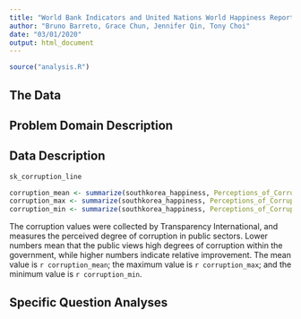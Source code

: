 ```yaml
---
title: "World Bank Indicators and United Nations World Happiness Report"
author: "Bruno Barreto, Grace Chun, Jennifer Qin, Tony Choi"
date: "03/01/2020"
output: html_document
---
```


```r
source("analysis.R")
```

## The Data



## Problem Domain Description



## Data Description
```r
sk_corruption_line

corruption_mean <- summarize(southkorea_happiness, Perceptions_of_Corruption_Avg = mean(southkorea_happiness$Perceptions.of.corruption))
corruption_max <- summarize(southkorea_happiness, Perceptions_of_Corruption_Max = max(southkorea_happiness$Perceptions.of.corruption))
corruption_min <- summarize(southkorea_happiness, Perceptions_of_Corruption_Min = min(southkorea_happiness$Perceptions.of.corruption, na.rm = TRUE))
```

The corruption values were collected by Transparency International, and measures the perceived degree of corruption in public sectors.
Lower numbers mean that the public views high degrees of corruption within the government, while higher numbers indicate relative improvement. 
The mean value is `r corruption_mean`; the maximum value is `r corruption_max`; and the minimum value is `r corruption_min`.


## Specific Question Analyses


